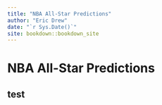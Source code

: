 ```yaml
--- 
title: "NBA All-Star Predictions"
author: "Eric Drew"
date: "`r Sys.Date()`"
site: bookdown::bookdown_site
---
```


# NBA All-Star Predictions
## test

